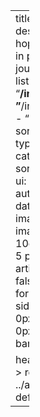 ---
title: "Papers" 
description: |
  I hope I will publish in peer-reviewed journals soon…
listing: 
  contents: 
    - "**/index.qmd"
    - "**/index.markdown"
    - "**/index.md"
  sort: "date desc"
  type: default
  categories: true
  sort-ui: true
  filter-ui: true
  fields: [title, author, categories, date, image]
  image-align: left
  # image-height: 10em
  page-size: 5
page-layout: article
comments: false
citation: false
format: 
  html: 
    grid:
      sidebar-width: 0px
      margin-width: 0px
title-block-banner: true

header-includes: >
  <link rel="stylesheet" href="../assets/listing-default.css">
resources:
  - ../assets/listing-default.css
---